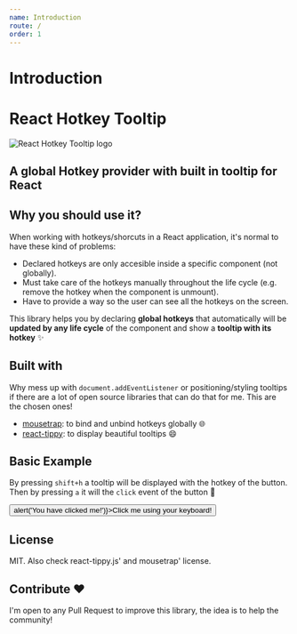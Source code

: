 ```yaml
---
name: Introduction
route: /
order: 1
---
```



# Introduction

<div style={{ textAlign: 'center'}}>
  <h1>React Hotkey Tooltip</h1> 
  <img src={logo} style={{width: '200px'}} alt="React Hotkey Tooltip logo" />
  <h2>
    <strong>A global Hotkey provider with built in tooltip for React</strong>
  </h2>
</div>


## Why you should use it?

When working with hotkeys/shorcuts in a React application, it's normal to have these kind of problems:
* Declared hotkeys are only accesible inside a specific component (not globally).
* Must take care of the hotkeys manually throughout the life cycle (e.g. remove the hotkey when the component is unmount).
* Have to provide a way so the user can see all the hotkeys on the screen.

This library helps you by declaring **global hotkeys** that automatically will be **updated by any life cycle** of the component and show a **tooltip with its hotkey** ✨

## Built with

Why mess up with `document.addEventListener` or positioning/styling tooltips if there are a lot of open source libraries that can do that for me. This are the chosen ones!

* [mousetrap](https://github.com/ccampbell/mousetrap): to bind and unbind hotkeys globally 🌐
* [react-tippy](https://github.com/tvkhoa/react-tippy): to display beautiful tooltips 😄

## Basic Example

By pressing `shift+h` a tooltip will be displayed with the hotkey of the button. Then by pressing `a` it will the `click` event of the button 🎉

<div style={{ textAlign: 'center '}}>
  <HotkeyProvider>
    <Hotkey combination="a" onPress="click">
      <button onClick={() => alert('You have clicked me!')}>Click me using your keyboard!</button>
    </Hotkey>
  </HotkeyProvider>
</div>

## License

MIT. Also check react-tippy.js' and mousetrap' license.

## Contribute ❤️

I'm open to any Pull Request to improve this library, the idea is to help the community!

